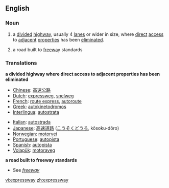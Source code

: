 ==English==

===Noun===
{{en-noun}}

#{{cattag|parts of the US}} a [[divide]]d [[highway]], usually 4 [[lane]]s or wider in size, where [[direct]] [[access]] to [[adjacent]] [[properties]] has been [[eliminated]].
#{{cattag|parts of the US|some other countries}} a road built to [[freeway]] standards
{{wikipedia}}

===Translations===
'''a divided highway where direct access to adjacent properties has been eliminated'''
{{top}}
*[[Chinese]]: [[高速公路]]
*[[Dutch]]: [[expressweg]], [[snelweg]]
*[[French]]: [[route express]], [[autoroute]]
*[[Greek]]: [[autokinetodromos]]
*[[Interlingua]]: [[autostrata]]
{{mid}}
*[[Italian]]: [[autostrada]]
*[[Japanese]]: [[高速道路]] ([[こうそくどうろ]], kōsoku-dōro)
*[[Norwegian]]: [[motorvei]]
*[[Portuguese]]: [[autopista]]
*[[Spanish]]: [[autopista]]
*[[Volapük]]: [[motoraveg]]
{{bottom}}

'''a road built to freeway standards'''
*See ''[[freeway]]''

[[vi:expressway]]
[[zh:expressway]]